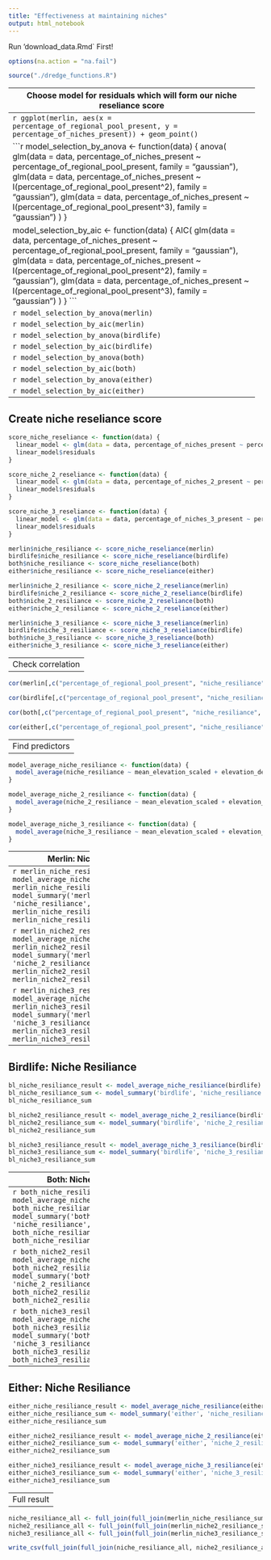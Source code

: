 ```yaml
---
title: "Effectiveness at maintaining niches"
output: html_notebook
---
```

Run 'download_data.Rmd` First!

```r
options(na.action = "na.fail") 
```

```r
source("./dredge_functions.R")
```

---------------------------------------------------------------------
Choose model for residuals which will form our niche reseliance score
---------------------------------------------------------------------
```r
ggplot(merlin, aes(x = percentage_of_regional_pool_present, y = percentage_of_niches_present)) + geom_point()
```
```r
ggplot(birdlife, aes(x = percentage_of_regional_pool_present, y = percentage_of_niches_present)) + geom_point()
```

```r
model_selection_by_anova <- function(data) {
  anova(
    glm(data = data, percentage_of_niches_present ~ percentage_of_regional_pool_present, family = "gaussian"),
    glm(data = data, percentage_of_niches_present ~ I(percentage_of_regional_pool_present^2), family = "gaussian"),
    glm(data = data, percentage_of_niches_present ~ I(percentage_of_regional_pool_present^3), family = "gaussian")
  )
}

model_selection_by_aic <- function(data) {
  AIC(
    glm(data = data, percentage_of_niches_present ~ percentage_of_regional_pool_present, family = "gaussian"),
    glm(data = data, percentage_of_niches_present ~ I(percentage_of_regional_pool_present^2), family = "gaussian"),
    glm(data = data, percentage_of_niches_present ~ I(percentage_of_regional_pool_present^3), family = "gaussian")
  )
}
```

```r
model_selection_by_anova(merlin)
```

```r
model_selection_by_aic(merlin)
```

```r
model_selection_by_anova(birdlife)
```

```r
model_selection_by_aic(birdlife)
```

```r
model_selection_by_anova(both)
```

```r
model_selection_by_aic(both)
```

```r
model_selection_by_anova(either)
```

```r
model_selection_by_aic(either)
```

---------------------------------------------------------------------
Create niche reseliance score
---------------------------------------------------------------------
```r
score_niche_reseliance <- function(data) {
  linear_model <- glm(data = data, percentage_of_niches_present ~ percentage_of_regional_pool_present, family = "gaussian")
  linear_model$residuals
}

score_niche_2_reseliance <- function(data) {
  linear_model <- glm(data = data, percentage_of_niches_2_present ~ percentage_of_regional_pool_present, family = "gaussian")
  linear_model$residuals
}

score_niche_3_reseliance <- function(data) {
  linear_model <- glm(data = data, percentage_of_niches_3_present ~ percentage_of_regional_pool_present, family = "gaussian")
  linear_model$residuals
}
```

```r
merlin$niche_resiliance <- score_niche_reseliance(merlin)
birdlife$niche_resiliance <- score_niche_reseliance(birdlife)
both$niche_resiliance <- score_niche_reseliance(both)
either$niche_resiliance <- score_niche_reseliance(either)

merlin$niche_2_resiliance <- score_niche_2_reseliance(merlin)
birdlife$niche_2_resiliance <- score_niche_2_reseliance(birdlife)
both$niche_2_resiliance <- score_niche_2_reseliance(both)
either$niche_2_resiliance <- score_niche_2_reseliance(either)

merlin$niche_3_resiliance <- score_niche_3_reseliance(merlin)
birdlife$niche_3_resiliance <- score_niche_3_reseliance(birdlife)
both$niche_3_resiliance <- score_niche_3_reseliance(both)
either$niche_3_resiliance <- score_niche_3_reseliance(either)
```

----------------------
Check correlation
----------------------

```r
cor(merlin[,c("percentage_of_regional_pool_present", "niche_resiliance", "percentage_of_niches_present")])
```


```r
cor(birdlife[,c("percentage_of_regional_pool_present", "niche_resiliance", "percentage_of_niches_present")])
```

```r
cor(both[,c("percentage_of_regional_pool_present", "niche_resiliance", "percentage_of_niches_present")])
```

```r
cor(either[,c("percentage_of_regional_pool_present", "niche_resiliance", "percentage_of_niches_present")])
```

----------------------
Find predictors
----------------------

```r
model_average_niche_resiliance <- function(data) {
  model_average(niche_resiliance ~ mean_elevation_scaled + elevation_delta_scaled + closed_forest + cultivated + herbaceous_wetland + herbaceous_vegetation + open_forest + permanent_water + shrubs + urban + realm + (1|city_name), data, 4)
}

model_average_niche_2_resiliance <- function(data) {
  model_average(niche_2_resiliance ~ mean_elevation_scaled + elevation_delta_scaled + closed_forest + cultivated + herbaceous_wetland + herbaceous_vegetation + open_forest + permanent_water + shrubs + urban + realm + (1|city_name), data, 4)
}

model_average_niche_3_resiliance <- function(data) {
  model_average(niche_3_resiliance ~ mean_elevation_scaled + elevation_delta_scaled + closed_forest + cultivated + herbaceous_wetland + herbaceous_vegetation + open_forest + permanent_water + shrubs + urban + realm + (1|city_name), data, 4)
}
```


----------------------
Merlin: Niche Resiliance
----------------------
```r
merlin_niche_resiliance_result <- model_average_niche_resiliance(merlin)
merlin_niche_resiliance_sum <- model_summary('merlin', 'niche_resiliance', merlin_niche_resiliance_result)
merlin_niche_resiliance_sum
```

```r
merlin_niche2_resiliance_result <- model_average_niche_2_resiliance(merlin)
merlin_niche2_resiliance_sum <- model_summary('merlin', 'niche_2_resiliance', merlin_niche2_resiliance_result)
merlin_niche2_resiliance_sum
```

```r
merlin_niche3_resiliance_result <- model_average_niche_3_resiliance(merlin)
merlin_niche3_resiliance_sum <- model_summary('merlin', 'niche_3_resiliance', merlin_niche3_resiliance_result)
merlin_niche3_resiliance_sum
```

----------------------
Birdlife: Niche Resiliance
----------------------
```r
bl_niche_resiliance_result <- model_average_niche_resiliance(birdlife)
bl_niche_resiliance_sum <- model_summary('birdlife', 'niche_resiliance', bl_niche_resiliance_result)
bl_niche_resiliance_sum
```
```r
bl_niche2_resiliance_result <- model_average_niche_2_resiliance(birdlife)
bl_niche2_resiliance_sum <- model_summary('birdlife', 'niche_2_resiliance', bl_niche2_resiliance_result)
bl_niche2_resiliance_sum
```

```r
bl_niche3_resiliance_result <- model_average_niche_3_resiliance(birdlife)
bl_niche3_resiliance_sum <- model_summary('birdlife', 'niche_3_resiliance', bl_niche3_resiliance_result)
bl_niche3_resiliance_sum
```

----------------------
Both: Niche Resiliance
----------------------
```r
both_niche_resiliance_result <- model_average_niche_resiliance(both)
both_niche_resiliance_sum <- model_summary('both', 'niche_resiliance', both_niche_resiliance_result)
both_niche_resiliance_sum
```

```r
both_niche2_resiliance_result <- model_average_niche_2_resiliance(both)
both_niche2_resiliance_sum <- model_summary('both', 'niche_2_resiliance', both_niche2_resiliance_result)
both_niche2_resiliance_sum
```

```r
both_niche3_resiliance_result <- model_average_niche_3_resiliance(both)
both_niche3_resiliance_sum <- model_summary('both', 'niche_3_resiliance', both_niche3_resiliance_result)
both_niche3_resiliance_sum
```

----------------------
Either: Niche Resiliance
----------------------
```r
either_niche_resiliance_result <- model_average_niche_resiliance(either)
either_niche_resiliance_sum <- model_summary('either', 'niche_resiliance', either_niche_resiliance_result)
either_niche_resiliance_sum
```

```r
either_niche2_resiliance_result <- model_average_niche_2_resiliance(either)
either_niche2_resiliance_sum <- model_summary('either', 'niche_2_resiliance', either_niche2_resiliance_result)
either_niche2_resiliance_sum
```

```r
either_niche3_resiliance_result <- model_average_niche_3_resiliance(either)
either_niche3_resiliance_sum <- model_summary('either', 'niche_3_resiliance', either_niche3_resiliance_result)
either_niche3_resiliance_sum
```

----------------------
Full result
----------------------
```r
niche_resiliance_all <- full_join(full_join(merlin_niche_resiliance_sum, bl_niche_resiliance_sum), full_join(both_niche_resiliance_sum, either_niche_resiliance_sum))
niche2_resiliance_all <- full_join(full_join(merlin_niche2_resiliance_sum, bl_niche2_resiliance_sum), full_join(both_niche2_resiliance_sum, either_niche2_resiliance_sum))
niche3_resiliance_all <- full_join(full_join(merlin_niche3_resiliance_sum, bl_niche3_resiliance_sum), full_join(both_niche3_resiliance_sum, either_niche3_resiliance_sum))

write_csv(full_join(full_join(niche_resiliance_all, niche2_resiliance_all), niche3_resiliance_all), "niche_resiliance_result.csv")
```


